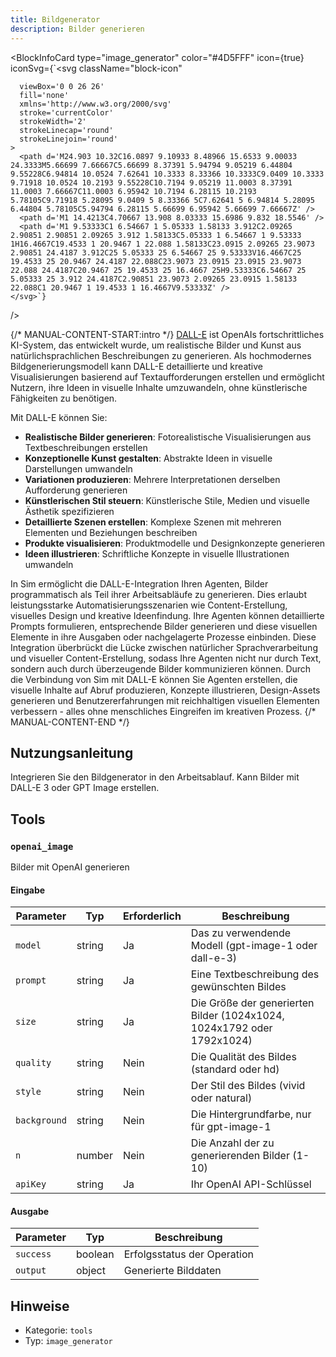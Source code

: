 ```yaml
---
title: Bildgenerator
description: Bilder generieren
---
```



<BlockInfoCard 
  type="image_generator"
  color="#4D5FFF"
  icon={true}
  iconSvg={`<svg className="block-icon"
      
      
      
      viewBox='0 0 26 26'
      fill='none'
      xmlns='http://www.w3.org/2000/svg'
      stroke='currentColor'
      strokeWidth='2'
      strokeLinecap='round'
      strokeLinejoin='round'
    >
      <path d='M24.903 10.32C16.0897 9.10933 8.48966 15.6533 9.00033 24.3333M5.66699 7.66667C5.66699 8.37391 5.94794 9.05219 6.44804 9.55228C6.94814 10.0524 7.62641 10.3333 8.33366 10.3333C9.0409 10.3333 9.71918 10.0524 10.2193 9.55228C10.7194 9.05219 11.0003 8.37391 11.0003 7.66667C11.0003 6.95942 10.7194 6.28115 10.2193 5.78105C9.71918 5.28095 9.0409 5 8.33366 5C7.62641 5 6.94814 5.28095 6.44804 5.78105C5.94794 6.28115 5.66699 6.95942 5.66699 7.66667Z' />
      <path d='M1 14.4213C4.70667 13.908 8.03333 15.6986 9.832 18.5546' />
      <path d='M1 9.53333C1 6.54667 1 5.05333 1.58133 3.912C2.09265 2.90851 2.90851 2.09265 3.912 1.58133C5.05333 1 6.54667 1 9.53333 1H16.4667C19.4533 1 20.9467 1 22.088 1.58133C23.0915 2.09265 23.9073 2.90851 24.4187 3.912C25 5.05333 25 6.54667 25 9.53333V16.4667C25 19.4533 25 20.9467 24.4187 22.088C23.9073 23.0915 23.0915 23.9073 22.088 24.4187C20.9467 25 19.4533 25 16.4667 25H9.53333C6.54667 25 5.05333 25 3.912 24.4187C2.90851 23.9073 2.09265 23.0915 1.58133 22.088C1 20.9467 1 19.4533 1 16.4667V9.53333Z' />
    </svg>`}
/>

{/* MANUAL-CONTENT-START:intro */}
[DALL-E](https://openai.com/dall-e-3) ist OpenAIs fortschrittliches KI-System, das entwickelt wurde, um realistische Bilder und Kunst aus natürlichsprachlichen Beschreibungen zu generieren. Als hochmodernes Bildgenerierungsmodell kann DALL-E detaillierte und kreative Visualisierungen basierend auf Textaufforderungen erstellen und ermöglicht Nutzern, ihre Ideen in visuelle Inhalte umzuwandeln, ohne künstlerische Fähigkeiten zu benötigen.

Mit DALL-E können Sie:

- **Realistische Bilder generieren**: Fotorealistische Visualisierungen aus Textbeschreibungen erstellen
- **Konzeptionelle Kunst gestalten**: Abstrakte Ideen in visuelle Darstellungen umwandeln
- **Variationen produzieren**: Mehrere Interpretationen derselben Aufforderung generieren
- **Künstlerischen Stil steuern**: Künstlerische Stile, Medien und visuelle Ästhetik spezifizieren
- **Detaillierte Szenen erstellen**: Komplexe Szenen mit mehreren Elementen und Beziehungen beschreiben
- **Produkte visualisieren**: Produktmodelle und Designkonzepte generieren
- **Ideen illustrieren**: Schriftliche Konzepte in visuelle Illustrationen umwandeln

In Sim ermöglicht die DALL-E-Integration Ihren Agenten, Bilder programmatisch als Teil ihrer Arbeitsabläufe zu generieren. Dies erlaubt leistungsstarke Automatisierungsszenarien wie Content-Erstellung, visuelles Design und kreative Ideenfindung. Ihre Agenten können detaillierte Prompts formulieren, entsprechende Bilder generieren und diese visuellen Elemente in ihre Ausgaben oder nachgelagerte Prozesse einbinden. Diese Integration überbrückt die Lücke zwischen natürlicher Sprachverarbeitung und visueller Content-Erstellung, sodass Ihre Agenten nicht nur durch Text, sondern auch durch überzeugende Bilder kommunizieren können. Durch die Verbindung von Sim mit DALL-E können Sie Agenten erstellen, die visuelle Inhalte auf Abruf produzieren, Konzepte illustrieren, Design-Assets generieren und Benutzererfahrungen mit reichhaltigen visuellen Elementen verbessern - alles ohne menschliches Eingreifen im kreativen Prozess.
{/* MANUAL-CONTENT-END */}

## Nutzungsanleitung

Integrieren Sie den Bildgenerator in den Arbeitsablauf. Kann Bilder mit DALL-E 3 oder GPT Image erstellen.

## Tools

### `openai_image`

Bilder mit OpenAI generieren

#### Eingabe

| Parameter | Typ | Erforderlich | Beschreibung |
| --------- | ---- | -------- | ----------- |
| `model` | string | Ja | Das zu verwendende Modell \(gpt-image-1 oder dall-e-3\) |
| `prompt` | string | Ja | Eine Textbeschreibung des gewünschten Bildes |
| `size` | string | Ja | Die Größe der generierten Bilder \(1024x1024, 1024x1792 oder 1792x1024\) |
| `quality` | string | Nein | Die Qualität des Bildes \(standard oder hd\) |
| `style` | string | Nein | Der Stil des Bildes \(vivid oder natural\) |
| `background` | string | Nein | Die Hintergrundfarbe, nur für gpt-image-1 |
| `n` | number | Nein | Die Anzahl der zu generierenden Bilder \(1-10\) |
| `apiKey` | string | Ja | Ihr OpenAI API-Schlüssel |

#### Ausgabe

| Parameter | Typ | Beschreibung |
| --------- | ---- | ----------- |
| `success` | boolean | Erfolgsstatus der Operation |
| `output` | object | Generierte Bilddaten |

## Hinweise

- Kategorie: `tools`
- Typ: `image_generator`
